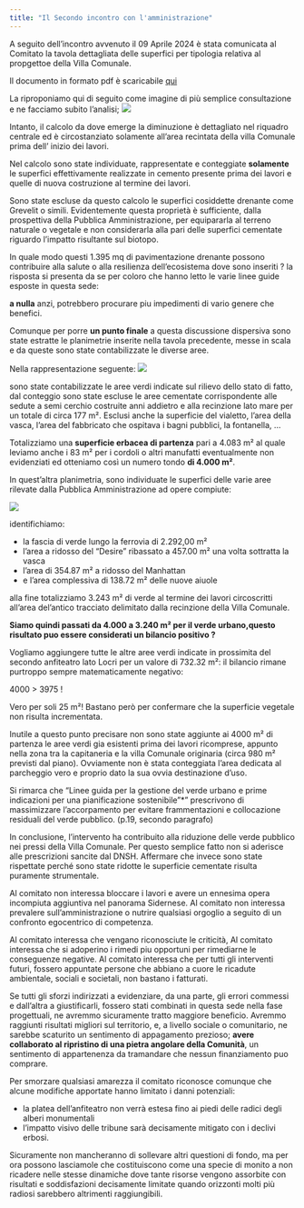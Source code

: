 ```yaml
---
title: "Il Secondo incontro con l'amministrazione"
---
```

A seguito dell'incontro avvenuto il 09 Aprile 2024 è stata comunicata al Comitato la tavola dettagliata delle superfici per tipologia relativa al propgettoe della Villa Comunale.

Il documento in formato pdf è scaricabile [qui](/assets/pdf/TAV%20PROG%20ESEC%201_.pdf)

La riproponiamo qui di seguito come imagine di più semplice consultazione e ne facciamo subito l'analisi;
![](/assets/img/villa/TAV_01.jpg)

Intanto, il calcolo da dove emerge la diminuzione è dettagliato nel riquadro centrale ed è circostanziato solamente all'area recintata della villa Comunale prima dell' inizio dei lavori.

Nel calcolo sono state individuate, rappresentate e conteggiate **solamente** le superfici effettivamente realizzate in cemento presente prima dei lavori e quelle di nuova costruzione al termine dei lavori. 

Sono state escluse da questo calcolo le superfici cosiddette drenante come Grevelit o simili. Evidentemente questa proprietà è sufficiente, dalla prospettiva della Pubblica Amministrazione, per equipararla al terreno naturale o vegetale e non considerarla alla pari delle superfici cementate riguardo l'impatto risultante sul biotopo.

In quale modo questi 1.395 mq di pavimentazione drenante possono contribuire alla salute o alla resilienza dell'ecosistema dove sono inseriti ? la risposta si presenta da se per coloro che hanno letto le varie linee guide esposte in questa sede: 

**a nulla** anzi, potrebbero procurare piu impedimenti di vario genere che benefici.

Comunque per porre **un punto finale** a questa discussione dispersiva sono state estratte le planimetrie inserite nella tavola precedente, messe in scala e da queste sono state contabilizzate le diverse aree.

Nella rappresentazione seguente:
![](/assets/img/villa/TAV_02.png)

sono state contabilizzate le aree verdi indicate sul rilievo dello stato di fatto, dal conteggio sono state escluse le aree cementate corrispondente alle sedute a semi cerchio costruite anni addietro e alla recinzione lato mare  per un totale di circa 177 m². Esclusi anche la superficie del vialetto, l'area della vasca, l'area del fabbricato che ospitava i bagni pubblici, la fontanella, ... 

Totalizziamo una **superficie erbacea di partenza** pari a 4.083 m² al quale leviamo anche i 83 m² per i cordoli o altri manufatti eventualmente non evidenziati ed otteniamo così un numero tondo **di 4.000 m²**.

In quest'altra planimetria, sono individuate le superfici delle varie aree rilevate dalla Pubblica Amministrazione ad opere compiute:

![](/assets/img/villa/TAV_03.png)

identifichiamo:

- la fascia di verde lungo la ferrovia di 2.292,00 m²
- l'area a ridosso del "Desire" ribassato a 457.00 m² una volta sottratta la vasca
- l'area di 354.87 m² a ridosso del Manhattan
- e l'area complessiva di 138.72 m² delle nuove aiuole

alla fine totalizziamo 3.243 m² di verde al termine dei lavori circoscritti all'area del'antico tracciato delimitato dalla recinzione della Villa Comunale.

**Siamo quindi passati da 4.000 a 3.240 m² per il verde urbano,questo risultato puo essere considerati un bilancio positivo ?**

Vogliamo aggiungere tutte le altre aree verdi indicate in prossimita del secondo anfiteatro lato Locri per un valore di 732.32 m²:
il bilancio rimane purtroppo sempre matematicamente negativo:

4000 > 3975 !

Vero per soli 25 m²! Bastano però per confermare che la superficie vegetale non risulta incrementata.

Inutile a questo punto precisare non sono state aggiunte ai 4000 m² di partenza le aree verdi gia esistenti prima dei lavori ricomprese, appunto nella zona tra la capitaneria e la villa Comunale originaria (circa 980 m² previsti dal piano). Ovviamente non è stata conteggiata l'area dedicata al parcheggio vero e proprio dato la sua ovvia destinazione d'uso.

Si rimarca che "Linee guida per la gestione del verde urbano e prime indicazioni per una pianificazione sostenibile"*" prescrivono di massimizzare l'accorpamento per evitare frammentazioni e collocazione residuali del verde pubblico. (p.19, secondo paragrafo)

In conclusione, l'intervento ha contribuito alla riduzione delle verde pubblico nei pressi della Villa Comunale. Per questo semplice fatto non si aderisce alle prescrizioni sancite dal DNSH. Affermare che invece sono state rispettate perché sono state ridotte le superficie cementate risulta puramente strumentale.

Al comitato non interessa bloccare i lavori e avere un ennesima opera incompiuta aggiuntiva nel panorama Sidernese. 
Al comitato non interessa prevalere sull'amministrazione o nutrire qualsiasi orgoglio a seguito di un confronto egocentrico di competenza.

Al comitato interessa che vengano riconosciute le criticità,
Al comitato interessa che si adoperino i rimedi piu opportuni per rimediarne le conseguenze negative.
Al comitato interessa che per tutti gli interventi futuri, fossero appuntate persone che abbiano a cuore le ricadute ambientale, sociali e societali, non bastano i fatturati.

Se tutti gli sforzi indirizzati a evidenziare, da una parte, gli errori commessi e dall'altra a giustificarli, fossero stati combinati in questa sede nella fase progettuali, ne avremmo sicuramente tratto maggiore beneficio. Avremmo raggiunti risultati migliori sul territorio, e, a livello sociale o comunitario, ne sarebbe scaturito un sentimento di appagamento prezioso; **avere collaborato al ripristino di una pietra angolare della Comunità**, un sentimento di appartenenza da tramandare che nessun finanziamento puo comprare.

Per smorzare qualsiasi amarezza il comitato riconosce comunque che alcune modifiche apportate hanno limitato i danni potenziali:

- la platea dell'anfiteatro non verrà estesa fino ai piedi delle radici degli alberi monumentali
- l'impatto visivo delle tribune sarà decisamente mitigato con i declivi erbosi.

Sicuramente non mancheranno di sollevare altri questioni di fondo, ma per ora possono lasciamole che costituiscono come una specie di monito a non ricadere nelle stesse dinamiche dove tante risorse vengono assorbite con risultati e soddisfazioni decisamente limitate quando orizzonti molti più radiosi sarebbero altrimenti raggiungibili. 